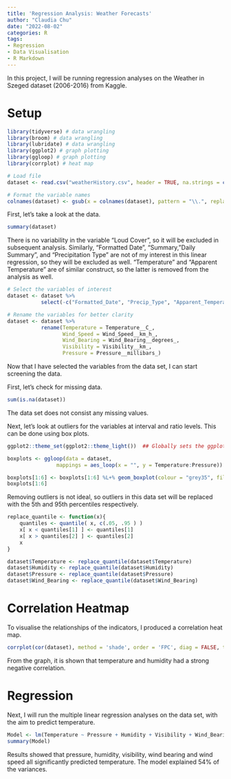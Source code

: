 ```yaml
---
title: 'Regression Analysis: Weather Forecasts'
author: "Claudia Chu"
date: "2022-08-02"
categories: R
tags:
- Regression
- Data Visualisation
- R Markdown
---
```

In this project, I will be running regression analyses on the Weather in Szeged dataset (2006-2016) from Kaggle. 

# Setup
```r
library(tidyverse) # data wrangling
library(broom) # data wrangling
library(lubridate) # data wrangling
library(ggplot2) # graph plotting
library(ggloop) # graph plotting
library(corrplot) # heat map
```

```r
# Load file
dataset <- read.csv("weatherHistory.csv", header = TRUE, na.strings = c(""," ","NA")) 

# Format the variable names
colnames(dataset) <- gsub(x = colnames(dataset), pattern = "\\.", replacement = "_")
```

First, let's take a look at the data. 
```r
summary(dataset)
```
There is no variability in the variable "Loud Cover", so it will be excluded in subsequent analysis. Similarly, "Formatted Date", "Summary, "Daily Summary", and "Precipitation Type" are not of my interest in this linear regression, so they will be excluded as well. "Temperature" and "Apparent Temperature" are of similar construct, so the latter is removed from the analysis as well.

```r
# Select the variables of interest
dataset <- dataset %>% 
           select(-c("Formatted_Date", "Precip_Type", "Apparent_Temperature__C_", "Loud_Cover", "Daily_Summary", "Summary"))

# Rename the variables for better clarity
dataset <- dataset %>% 
           rename(Temperature = Temperature__C_,
                  Wind_Speed = Wind_Speed__km_h_,
                  Wind_Bearing = Wind_Bearing__degrees_,
                  Visibility = Visibility__km_,
                  Pressure = Pressure__millibars_)
```
Now that I have selected the variables from the data set, I can start screening the data. 

First, let's check for missing data.
```r
sum(is.na(dataset))
```
The data set does not consist any missing values. 

Next, let's look at outliers for the variables at interval and ratio levels. This can be done using box plots. 
```r
ggplot2::theme_set(ggplot2::theme_light())  ## Globally sets the ggplot2 theme

boxplots <- ggloop(data = dataset, 
                mappings = aes_loop(x = "", y = Temperature:Pressure))

boxplots[1:6] <- boxplots[1:6] %L+% geom_boxplot(colour = "grey35", fill = "steelblue")
boxplots[1:6]
```

Removing outliers is not ideal, so outliers in this data set will be replaced with the 5th and 95th percentiles respectively. 
```r
replace_quantile <- function(x){
    quantiles <- quantile( x, c(.05, .95 ) )
    x[ x < quantiles[1] ] <- quantiles[1]
    x[ x > quantiles[2] ] <- quantiles[2]
    x
}

dataset$Temperature <- replace_quantile(dataset$Temperature)
dataset$Humidity <- replace_quantile(dataset$Humidity)
dataset$Pressure <- replace_quantile(dataset$Pressure)
dataset$Wind_Bearing <- replace_quantile(dataset$Wind_Bearing)
```

# Correlation Heatmap
To visualise the relationships of the indicators, I produced a correlation heat map. 
```r
corrplot(cor(dataset), method = 'shade', order = 'FPC', diag = FALSE, type = "lower")
```
From the graph, it is shown that temperature and humidity had a strong negative correlation. 

# Regression
Next, I will run the multiple linear regression analyses on the data set, with the aim to predict temperature.
```r
Model <- lm(Temperature ~ Pressure + Humidity + Visibility + Wind_Bearing + Wind_Speed, dataset)
summary(Model)
```
Results showed that pressure, humidity, visibility, wind bearing and wind speed all significantly predicted temperature. The model explained 54% of the variances. 